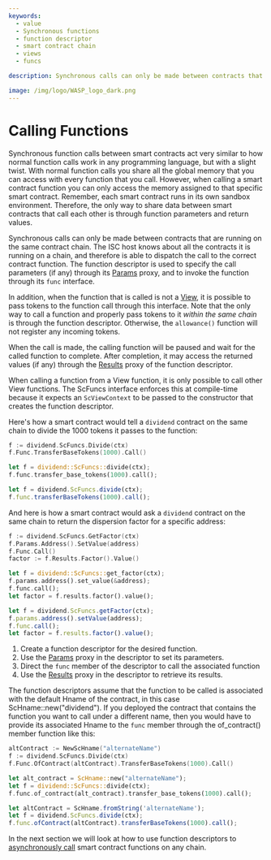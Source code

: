 ```yaml
---
keywords:
  - value
  - Synchronous functions
  - function descriptor
  - smart contract chain
  - views
  - funcs

description: Synchronous calls can only be made between contracts that are running on the same contract chain. When calling a smart contract function you can only access the memory assigned to that specific smart contract, the only way to share data between smart contracts that call each other is through function parameters and return values.

image: /img/logo/WASP_logo_dark.png
---
```



# Calling Functions

Synchronous function calls between smart contracts act very similar to how normal function
calls work in any programming language, but with a slight twist. With normal function
calls you share all the global memory that you can access with every function that you
call. However, when calling a smart contract function you can only access the memory
assigned to that specific smart contract. Remember, each smart contract runs in its own
sandbox environment. Therefore, the only way to share data between smart contracts that
call each other is through function parameters and return values.

Synchronous calls can only be made between contracts that are running on the same contract
chain. The ISC host knows about all the contracts it is running on a chain, and therefore
is able to dispatch the call to the correct contract function. The function descriptor is
used to specify the call parameters (if any) through its [Params](params.mdx) proxy, and
to invoke the function through its `func` interface.

In addition, when the function that is called is not a [View](views.mdx), it is possible
to pass tokens to the function call through this interface. Note that the only way to call
a function and properly pass tokens to it _within the same chain_ is through the function
descriptor. Otherwise, the `allowance()` function will not register any incoming tokens.

When the call is made, the calling function will be paused and wait for the called
function to complete. After completion, it may access the returned values (if any) through
the [Results](results.mdx) proxy of the function descriptor.

When calling a function from a View function, it is only possible to call other View
functions. The ScFuncs interface enforces this at compile-time because it expects an
`ScViewContext` to be passed to the constructor that creates the function descriptor.

Here's how a smart contract would tell a `dividend` contract on the same chain to divide
the 1000 tokens it passes to the function:

<Tabs groupId="language">

<TabItem value="go">

```go
f := dividend.ScFuncs.Divide(ctx)
f.Func.TransferBaseTokens(1000).Call()
```

</TabItem>
<TabItem value="rust">

```rust
let f = dividend::ScFuncs::divide(ctx);
f.func.transfer_base_tokens(1000).call();
```

</TabItem>
<TabItem value="ts">

```ts
let f = dividend.ScFuncs.divide(ctx);
f.func.transferBaseTokens(1000).call();
```

</TabItem>
</Tabs>

And here is how a smart contract would ask a `dividend` contract on the same chain to
return the dispersion factor for a specific address:

<Tabs groupId="language">

<TabItem value="go">

```go
f := dividend.ScFuncs.GetFactor(ctx)
f.Params.Address().SetValue(address)
f.Func.Call()
factor := f.Results.Factor().Value()
```

</TabItem>
<TabItem value="rust">

```rust
let f = dividend::ScFuncs::get_factor(ctx);
f.params.address().set_value(&address);
f.func.call();
let factor = f.results.factor().value();
```

</TabItem>
<TabItem value="ts">

```ts
let f = dividend.ScFuncs.getFactor(ctx);
f.params.address().setValue(address);
f.func.call();
let factor = f.results.factor().value();
```

</TabItem>
</Tabs>

1. Create a function descriptor for the desired function.
2. Use the [Params](params.mdx) proxy in the descriptor to set its parameters.
3. Direct the `func` member of the descriptor to call the associated function
4. Use the [Results](results.mdx) proxy in the descriptor to retrieve its results.

The function descriptors assume that the function to be called is associated with the
default Hname of the contract, in this case ScHname::new("dividend"). If you deployed the
contract that contains the function you want to call under a different name, then you
would have to provide its associated Hname to the `func` member through the of_contract()
member function like this:

<Tabs groupId="language">

<TabItem value="go">

```go
altContract := NewScHname("alternateName")
f := dividend.ScFuncs.Divide(ctx)
f.Func.OfContract(altContract).TransferBaseTokens(1000).Call()
```

</TabItem>
<TabItem value="rust">

```rust
let alt_contract = ScHname::new("alternateName");
let f = dividend::ScFuncs::divide(ctx);
f.func.of_contract(alt_contract).transfer_base_tokens(1000).call();
```

</TabItem>
<TabItem value="ts">

```ts
let altContract = ScHname.fromString('alternateName');
let f = dividend.ScFuncs.divide(ctx);
f.func.ofContract(altContract).transferBaseTokens(1000).call();
```

</TabItem>
</Tabs>

In the next section we will look at how to use function descriptors to
[asynchronously call](post.mdx) smart contract functions on any chain.
